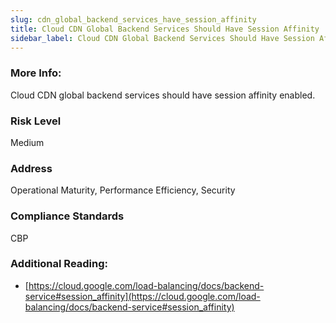 ```yaml
---
slug: cdn_global_backend_services_have_session_affinity
title: Cloud CDN Global Backend Services Should Have Session Affinity
sidebar_label: Cloud CDN Global Backend Services Should Have Session Affinity
---
```


### More Info:

Cloud CDN global backend services should have session affinity enabled.

### Risk Level

Medium

### Address

Operational Maturity, Performance Efficiency, Security

### Compliance Standards

CBP

### Additional Reading:

- [https://cloud.google.com/load-balancing/docs/backend-service#session_affinity](https://cloud.google.com/load-balancing/docs/backend-service#session_affinity) 

